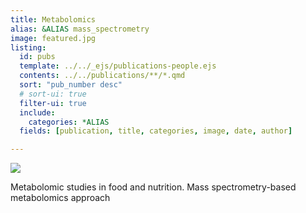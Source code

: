 ```yaml
---
title: Metabolomics
alias: &ALIAS mass_spectrometry
image: featured.jpg
listing:
  id: pubs
  template: ../../_ejs/publications-people.ejs 
  contents: ../../publications/**/*.qmd
  sort: "pub_number desc"
  # sort-ui: true
  filter-ui: true
  include:
    categories: *ALIAS
  fields: [publication, title, categories, image, date, author]

---
```

![](featured.jpg)


Metabolomic studies in food and nutrition. Mass spectrometry-based metabolomics approach


:::{#pubs}
:::